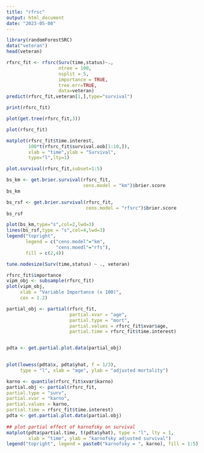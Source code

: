 ```yaml
---
title: "rfrsc"
output: html_document
date: "2023-05-08"
---
```


```r
library(randomForestSRC)
data("veteran")
head(veteran)

```
```r
rfsrc_fit <- rfsrc(Surv(time,status)~.,
                   ntree = 100,
                   nsplit = 5,
                   importance = TRUE,
                   tree.err=TRUE,
                   data=veteran)
predict(rfsrc_fit,veteran[1,],type="survival")

```
```r
print(rfsrc_fit)
```
```r
plot(get.tree(rfsrc_fit,3))
```
```r
plot(rfsrc_fit)
```

```r
matplot(rfsrc_fit$time.interest,
        100*t(rfsrc_fit$survival.oob[1:10,]),
        xlab = "time",ylab = "Survival",
        type="l",lty=1)

```

```r
plot.survival(rfsrc_fit,subset=1:5)
```

```r
bs_km <- get.brier.survival(rfsrc_fit, 
                            cens.model = "km")$brier.score
bs_km

```
```r
bs_rsf <- get.brier.survival(rfsrc_fit, 
                             cens.model = "rfsrc")$brier.score
bs_rsf

```

```r
plot(bs_km,type="s",col=2,lwd=3)
lines(bs_rsf,type = "s",col=4,lwd=3)
legend("topright",
       legend = c("cens.model"="km",
                  "cens.moedl"="rfs"),
       fill = c(2,4))

```
```r
tune.nodesize(Surv(time,status) ~ ., veteran)
```

```r
rfsrc_fit$importance
vipm_obj <- subsample(rfsrc_fit)
plot(vipm_obj, 
     xlab = "Variable Importance (x 100)", 
     cex = 1.2)

```
```r
partial_obj <- partial(rfsrc_fit,
                       partial.xvar = "age",
                       partial.type = "mort",
                       partial.values = rfsrc_fit$xvar$age,
                       partial.time = rfsrc_fit$time.interest)


pdta <- get.partial.plot.data(partial_obj)
     

plot(lowess(pdta$x, pdta$yhat, f = 1/3),
     type = "l", xlab = "age", ylab = "adjusted mortality")

```
```r
karno <- quantile(rfsrc_fit$xvar$karno)
partial.obj <- partial(rfsrc_fit,
partial.type = "surv",
partial.xvar = "karno",
partial.values = karno,
partial.time = rfsrc_fit$time.interest)
pdta <- get.partial.plot.data(partial.obj)
     
## plot partial effect of karnofsky on survival
matplot(pdta$partial.time, t(pdta$yhat), type = "l", lty = 1,
        xlab = "time", ylab = "karnofsky adjusted survival")
legend("topright", legend = paste0("karnofsky = ", karno), fill = 1:5)

```

